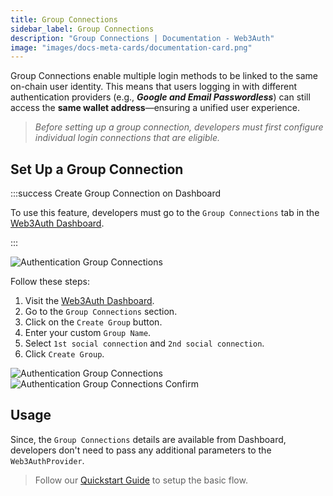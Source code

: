 ```yaml
---
title: Group Connections
sidebar_label: Group Connections
description: "Group Connections | Documentation - Web3Auth"
image: "images/docs-meta-cards/documentation-card.png"
---
```





Group Connections enable multiple login methods to be linked to the same on-chain user identity.
This means that users logging in with different authentication providers (e.g., **_Google and Email
Passwordless_**) can still access the **same wallet address**—ensuring a unified user experience.

> _Before setting up a group connection, developers must first configure individual login
> connections that are eligible._

## Set Up a Group Connection

:::success Create Group Connection on Dashboard

To use this feature, developers must go to the `Group Connections` tab in the
[Web3Auth Dashboard](https://dashboard.web3auth.io).

:::

<div style={{ display: "flex", margin: "20px 0", justifyContent: "center" }}>
  <img
    src={AuthenticationGroupConnectionsCreate}
    style={{
      maxWidth: "800px",
      borderRadius: "8px",
      boxShadow: "0 2px 6px rgba(0, 0, 0, 0.1)",
    }}
    alt="Authentication Group Connections"
  />
</div>

Follow these steps:

1. Visit the [Web3Auth Dashboard](https://dashboard.web3auth.io).
2. Go to the `Group Connections` section.
3. Click on the `Create Group` button.
4. Enter your custom `Group Name`.
5. Select `1st social connection` and `2nd social connection`.
6. Click `Create Group`.

<div style={{ display: "flex", margin: "20px 0", justifyContent: "center" }}>
  <img
    src={AuthenticationGroupConnectionsSelect}
    style={{
      maxWidth: "800px",
      borderRadius: "8px",
      boxShadow: "0 2px 6px rgba(0, 0, 0, 0.1)",
    }}
    alt="Authentication Group Connections"
  />
</div>

<div style={{ display: "flex", margin: "20px 0", justifyContent: "center" }}>
  <img
    src={AuthenticationGroupConnectionsConfirm}
    style={{
      maxWidth: "800px",
      borderRadius: "8px",
      boxShadow: "0 2px 6px rgba(0, 0, 0, 0.1)",
    }}
    alt="Authentication Group Connections Confirm"
  />
</div>

## Usage

Since, the `Group Connections` details are available from Dashboard, developers don't need to pass
any additional parameters to the `Web3AuthProvider`.

> Follow our [Quickstart Guide](/quick-start) to setup the basic flow.

<Tabs>
  <TabItem value="modal" label="Modal Connection">
    <GroupModal />
  </TabItem>
  <TabItem value="Google [Implicit] + Auth0 [Implicit]">
    <GroupConnectionAuth0Implicit />
  </TabItem>
  <TabItem value="Google One Tap [JWT] + Auth0 [JWT]">
    <GroupConnectionAuth0JWT />
  </TabItem>
  <TabItem value="Google [Implicit] + Firebase [JWT]">
    <GroupConnectionFirebase />
  </TabItem>
</Tabs>
